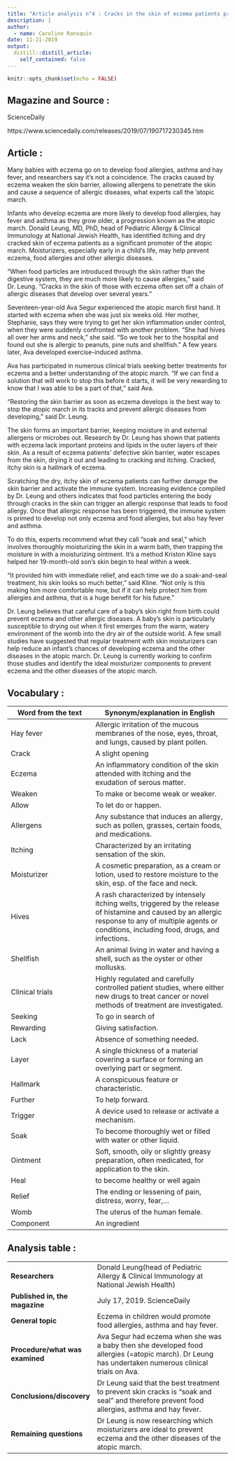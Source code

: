 ```yaml
---
title: "Article analysis n°4 : Cracks in the skin of eczema patients promote allergic diseases"
description: |
author:
  - name: Caroline Ransquin
date: 11-21-2019
output:
  distill::distill_article:
    self_contained: false
---
```


```r
knitr::opts_chunk$set(echo = FALSE)
```

## Magazine and Source :

ScienceDaily

https://www.sciencedaily.com/releases/2019/07/190717230345.htm

## Article :

Many babies with eczema go on to develop food allergies, asthma and hay fever, and researchers say it's not a coincidence. The cracks caused by eczema weaken the skin barrier, allowing allergens to penetrate the skin and cause a sequence of allergic diseases, what experts call the 'atopic march.

Infants who develop eczema are more likely to develop food allergies, hay fever and asthma as they grow older, a progression known as the atopic march. Donald Leung, MD, PhD, head of Pediatric Allergy & Clinical Immunology at National Jewish Health, has identified itching and dry cracked skin of eczema patients as a significant promoter of the atopic march. Moisturizers, especially early in a child's life, may help prevent eczema, food allergies and other allergic diseases.

"When food particles are introduced through the skin rather than the digestive system, they are much more likely to cause allergies," said Dr. Leung. "Cracks in the skin of those with eczema often set off a chain of allergic diseases that develop over several years."

Seventeen-year-old Ava Segur experienced the atopic march first hand. It started with eczema when she was just six weeks old. Her mother, Stephanie, says they were trying to get her skin inflammation under control, when they were suddenly confronted with another problem. "She had hives all over her arms and neck," she said. "So we took her to the hospital and found out she is allergic to peanuts, pine nuts and shellfish." A few years later, Ava developed exercise-induced asthma.

Ava has participated in numerous clinical trials seeking better treatments for eczema and a better understanding of the atopic march. "If we can find a solution that will work to stop this before it starts, it will be very rewarding to know that I was able to be a part of that," said Ava.

"Restoring the skin barrier as soon as eczema develops is the best way to stop the atopic march in its tracks and prevent allergic diseases from developing," said Dr. Leung.

The skin forms an important barrier, keeping moisture in and external allergens or microbes out. Research by Dr. Leung has shown that patients with eczema lack important proteins and lipids in the outer layers of their skin. As a result of eczema patients' defective skin barrier, water escapes from the skin, drying it out and leading to cracking and itching. Cracked, itchy skin is a hallmark of eczema.

Scratching the dry, itchy skin of eczema patients can further damage the skin barrier and activate the immune system. Increasing evidence compiled by Dr. Leung and others indicates that food particles entering the body through cracks in the skin can trigger an allergic response that leads to food allergy. Once that allergic response has been triggered, the immune system is primed to develop not only eczema and food allergies, but also hay fever and asthma.

To do this, experts recommend what they call "soak and seal," which involves thoroughly moisturizing the skin in a warm bath, then trapping the moisture in with a moisturizing ointment. It's a method Kriston Kline says helped her 19-month-old son's skin begin to heal within a week.

"It provided him with immediate relief, and each time we do a soak-and-seal treatment, his skin looks so much better," said Kline. "Not only is this making him more comfortable now, but if it can help protect him from allergies and asthma, that is a huge benefit for his future."

Dr. Leung believes that careful care of a baby's skin right from birth could prevent eczema and other allergic diseases. A baby's skin is particularly susceptible to drying out when it first emerges from the warm, watery environment of the womb into the dry air of the outside world. A few small studies have suggested that regular treatment with skin moisturizers can help reduce an infant's chances of developing eczema and the other diseases in the atopic march. Dr. Leung is currently working to confirm those studies and identify the ideal moisturizer components to prevent eczema and the other diseases of the atopic march.

## Vocabulary :

| Word from the text | Synonym/explanation in English |
|--------------------|--------------------------------|
|Hay fever|Allergic irritation of the mucous membranes of the nose, eyes, throat, and lungs, caused by plant pollen.|
|Crack|A slight opening|
|Eczema|An inflammatory condition of the skin attended with itching and the exudation of serous matter.|
|Weaken|To make or become weak or weaker.|
|Allow|To let do or happen.|
|Allergens|Any substance that induces an allergy, such as pollen, grasses, certain foods, and medications.|
|Itching|Characterized by an irritating sensation of the skin.|
|Moisturizer|A cosmetic preparation, as a cream or lotion, used to restore moisture to the skin, esp. of the face and neck.|
|Hives|A rash characterized by intensely itching welts, triggered by the release of histamine and caused by an allergic response to any of multiple agents or conditions, including food, drugs, and infections.|
|Shellfish|An animal living in water and having a shell, such as the oyster or other mollusks.|
|Clinical trials|Highly regulated and carefully controlled patient studies, where either new drugs to treat cancer or novel methods of treatment are investigated.|
|Seeking|To go in search of|
|Rewarding|Giving satisfaction.|
|Lack|Absence of something needed.|
|Layer|A single thickness of a material covering a surface or forming an overlying part or segment.|
|Hallmark|A conspicuous feature or characteristic.|
|Further|To help forward.|
|Trigger| A device used to release or activate a mechanism.|
|Soak|To become thoroughly wet or filled with water or other liquid.|
|Ointment|Soft, smooth, oily or slightly greasy preparation, often medicated, for application to the skin.|
|Heal|to become healthy or well again|
|Relief|The ending or lessening of pain, distress, worry, fear,...|
|Womb|The uterus of the human female.|
|Component|An ingredient|

## Analysis table :

|                                   |                                                                                                                          |
| ----------------------------------| ------------------------------------------------------------------------------------------------------------------------|
|**Researchers**                |Donald Leung(head of Pediatric Allergy & Clinical Immunology at National Jewish Health)|
|**Published in, the magazine** |July 17, 2019. ScienceDaily|
|**General topic**              |Eczema in children would promote food allergies, asthma and hay fever.|
|**Procedure/what was examined**|Ava Segur had eczema when she was a baby then she developed food allergies (=atopic march). Dr Leung has undertaken numerous clinical trials on Ava.|
|**Conclusions/discovery**      |Dr Leung said that the best treatment to prevent skin cracks is "soak and seal" and therefore prevent food allergies, asthma and hay fever.|
|**Remaining questions**        |Dr Leung is now researching which moisturizers are ideal to prevent eczema and the other diseases of the atopic march.|






